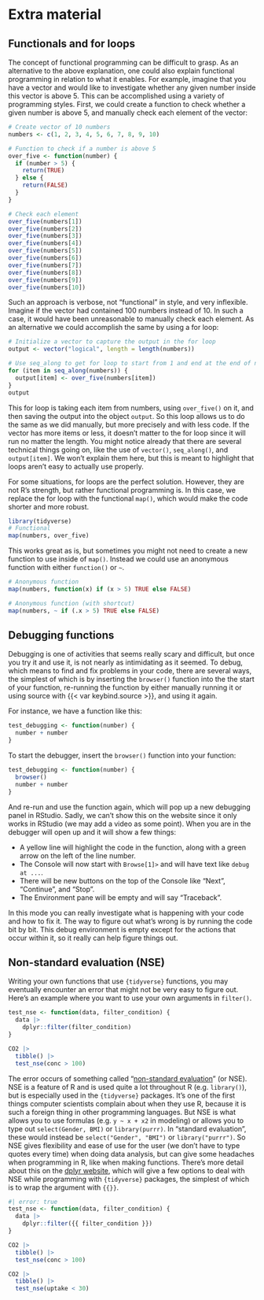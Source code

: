 # Extra material {#sec-extra-material}

## Functionals and for loops {#sec-alternative-loop-explanation}

The concept of functional programming can be difficult to grasp. As an
alternative to the above explanation, one could also explain functional
programming in relation to what it enables. For example, imagine that
you have a vector and would like to investigate whether any given number
inside this vector is above 5. This can be accomplished using a variety
of programming styles. First, we could create a function to check
whether a given number is above 5, and manually check each element of
the vector:

```r
# Create vector of 10 numbers
numbers <- c(1, 2, 3, 4, 5, 6, 7, 8, 9, 10)

# Function to check if a number is above 5
over_five <- function(number) {
  if (number > 5) {
    return(TRUE)
  } else {
    return(FALSE)
  }
}

# Check each element
over_five(numbers[1])
over_five(numbers[2])
over_five(numbers[3])
over_five(numbers[4])
over_five(numbers[5])
over_five(numbers[6])
over_five(numbers[7])
over_five(numbers[8])
over_five(numbers[9])
over_five(numbers[10])
```

Such an approach is verbose, not "functional" in style, and very
inflexible. Imagine if the vector had contained 100 numbers instead of
10. In such a case, it would have been unreasonable to manually check
each element. As an alternative we could accomplish the same by using a
for loop:

```r
# Initialize a vector to capture the output in the for loop
output <- vector("logical", length = length(numbers))

# Use seq_along to get for loop to start from 1 and end at the end of numbers
for (item in seq_along(numbers)) {
  output[item] <- over_five(numbers[item])
}
output
```

This for loop is taking each item from numbers, using `over_five()` on
it, and then saving the output into the object `output`. So this loop
allows us to do the same as we did manually, but more precisely and with
less code. If the vector has more items or less, it doesn't matter to
the for loop since it will run no matter the length. You might notice
already that there are several technical things going on, like the use
of `vector()`, `seq_along()`, and `output[item]`. We won't explain them
here, but this is meant to highlight that loops aren't easy to actually
use properly.

For some situations, for loops are the perfect solution. However, they
are not R's strength, but rather functional programming is. In this
case, we replace the for loop with the functional `map()`, which would
make the code shorter and more robust.

```r
library(tidyverse)
# Functional
map(numbers, over_five)
```

This works great as is, but sometimes you might not need to create a new
function to use inside of `map()`. Instead we could use an anonymous
function with either `function()` or `~`.

```r
# Anonymous function
map(numbers, function(x) if (x > 5) TRUE else FALSE)

# Anonymous function (with shortcut)
map(numbers, ~ if (.x > 5) TRUE else FALSE)
```

## Debugging functions

Debugging is one of activities that seems really scary and difficult,
but once you try it and use it, is not nearly as intimidating as it
seemed. To debug, which means to find and fix problems in your code,
there are several ways, the simplest of which is by inserting the
`browser()` function into the the start of your function, re-running the
function by either manually running it or using source with
{{< var keybind.source >}}, and using it again.

For instance, we have a function like this:

```r
test_debugging <- function(number) {
  number + number
}
```

To start the debugger, insert the `browser()` function into your
function:

```r
test_debugging <- function(number) {
  browser()
  number + number
}
```

And re-run and use the function again, which will pop up a new debugging
panel in RStudio. Sadly, we can't show this on the website since it only
works in RStudio (we may add a video as some point). When you are in the
debugger will open up and it will show a few things:

<!-- TODO: eventually add an image or video.. but for next year. -->

-   A yellow line will highlight the code in the function, along with a
    green arrow on the left of the line number.
-   The Console will now start with `Browse[1]>` and will have text like
    `debug at ...`.
-   There will be new buttons on the top of the Console like "Next",
    "Continue", and "Stop".
-   The Environment pane will be empty and will say "Traceback".

<!-- TODO: Add image or video of this or extend it from previous video? -->

<!-- TODO: Image of debugging changes, with descriptions -->

In this mode you can really investigate what is happening with your code
and how to fix it. The way to figure out what's wrong is by running the
code bit by bit. This debug environment is empty except for the actions
that occur within it, so it really can help figure things out.

## Non-standard evaluation (NSE)

Writing your own functions that use `{tidyverse}` functions, you may
eventually encounter an error that might not be very easy to figure out.
Here's an example where you want to use your own arguments in
`filter()`.

```r
test_nse <- function(data, filter_condition) {
  data |>
    dplyr::filter(filter_condition)
}

CO2 |>
  tibble() |>
  test_nse(conc > 100)
```

The error occurs of something called "[non-standard
evaluation](https://adv-r.had.co.nz/Computing-on-the-language.html)" (or
NSE). NSE is a feature of R and is used quite a lot throughout R (e.g.
`library()`), but is especially used in the `{tidyverse}` packages. It's
one of the first things computer scientists complain about when they use
R, because it is such a foreign thing in other programming languages.
But NSE is what allows you to use formulas (e.g. `y ~ x + x2` in
modeling) or allows you to type out `select(Gender, BMI)` or
`library(purrr)`. In "standard evaluation", these would instead be
`select("Gender", "BMI")` or `library("purrr")`. So NSE gives
flexibility and ease of use for the user (we don't have to type quotes
every time) when doing data analysis, but can give some headaches when
programming in R, like when making functions. There's more detail about
this on the [dplyr
website](https://dplyr.tidyverse.org/articles/programming.html#warm-up),
which will give a few options to deal with NSE while programming with
`{tidyverse}` packages, the simplest of which is to wrap the argument
with `{{}}`.

```r
#| error: true
test_nse <- function(data, filter_condition) {
  data |>
    dplyr::filter({{ filter_condition }})
}

CO2 |>
  tibble() |>
  test_nse(conc > 100)

CO2 |>
  tibble() |>
  test_nse(uptake < 30)
```
